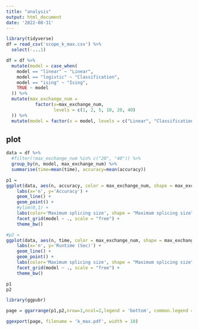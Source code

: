```yaml
---
title: "analysis"
output: html_document
date: '2022-08-31'
---
```


```r
library(tidyverse)
df = read_csv('scope_k_max.csv') %>% 
  select(-...1)
```

```r
df = df %>%
  mutate(model = case_when(
    model == "linear" ~ "Linear",
    model == "logistic" ~ "Classification",
    model == "ising" ~ "Ising",
    TRUE ~ model
  )) %>%
  mutate(max_exchange_num = 
           factor(x=max_exchange_num, 
                  levels = c(1, 2, 5, 10, 20, 40)
  )) %>%
  mutate(model = factor(x = model, levels = c("Linear", "Classification", "Ising")))
```







## plot



```r
data = df %>% 
  #filter(!max_exchange_num %in% c("20", "40")) %>% 
  group_by(n, model, max_exchange_num) %>% 
  summarise(time=mean(time), accuracy=mean(accuracy))
```



```r
p1 = 
ggplot(data, aes(n, accuracy, color = max_exchange_num, shape = max_exchange_num)) +
    labs(x='n', y='Accuracy') +
    geom_line() +
    geom_point() +
    #ylim(0,1) + 
    labs(color='Maximum splicing size', shape = "Maximum splicing size")  +  
    facet_grid(model ~ ., scale = "free") + 
    theme_bw()
```

```r
#p2 = 
ggplot(data, aes(n, time, color = max_exchange_num, shape = max_exchange_num)) +
    labs(x='n', y='Runtime (Sec)') +
    geom_line() +
    geom_point() +
    labs(color='Maximum splicing size', shape = "Maximum splicing size")  +  
    facet_grid(model ~ ., scale = "free") + 
    theme_bw()
```
```r
p1
p2
```

```r
library(ggpubr)

page = ggarrange(p1,p2,nrow=1,ncol=2,legend = 'bottom', common.legend = TRUE)

ggexport(page, filename = 'k_max.pdf', width = 10)
```